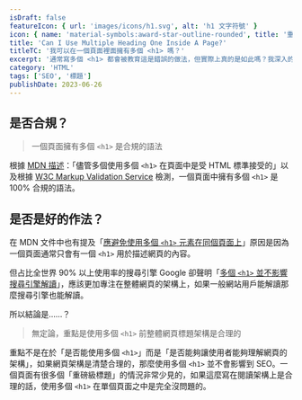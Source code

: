 ```yaml
---
isDraft: false
featureIcon: { url: 'images/icons/h1.svg', alt: 'h1 文字符號' }
icon: { name: 'material-symbols:award-star-outline-rounded', title: '重要星型符號' }
title: 'Can I Use Multiple Heading One Inside A Page?'
titleTC: '我可以在一個頁面裡面擁有多個 <h1> 嗎？'
excerpt: '通常寫多個 <h1> 都會被教育這是錯誤的做法，但實際上真的是如此嗎？我深入的研究各方面說法。'
category: 'HTML'
tags: ['SEO', '標題']
publishDate: 2023-06-26
---
```


## 是否合規？

> 一個頁面擁有多個 `<h1>` 是合規的語法

根據 [MDN 描述](https://developer.mozilla.org/en-US/docs/Web/HTML/Element/Heading_Elements#avoid_using_multiple_h1_elements_on_one_page)：「儘管多個使用多個 `<h1>` 在頁面中是受 HTML 標準接受的」以及根據 [W3C Markup Validation Service](https://validator.w3.org/) 檢測，一個頁面中擁有多個 `<h1>` 是 100% 合規的語法。

## 是否是好的作法？

在 MDN 文件中也有提及「[應避免使用多個 `<h1>` 元素在同個頁面上](https://developer.mozilla.org/en-US/docs/Web/HTML/Element/Heading_Elements#avoid_using_multiple_h1_elements_on_one_page)」原因是因為一個頁面通常只會有一個 `<h1>` 用於描述網頁的內容。

但占比全世界 90% 以上使用率的搜尋引擎 Google 卻聲明「[多個 `<h1>` 並不影響搜尋引擎解讀](https://www.youtube.com/watch?v=zyqJJXWk0gk)」，應該更加專注在整體網頁的架構上，如果一般網站用戶能解讀那麼搜尋引擎也能解讀。

所以結論是……？

> 無定論，重點是使用多個 `<h1>` 前整體網頁標題架構是合理的

重點不是在於「是否能使用多個 `<h1>`」而是「是否能夠讓使用者能夠理解網頁的架構」，如果網頁架構是清楚合理的，那麼使用多個 `<h1>` 並不會影響到 SEO。一個頁面有很多個「重磅級標題」的情況非常少見的，如果這麼寫在閱讀架構上是合理的話，使用多個 `<h1>` 在單個頁面之中是完全沒問題的。

